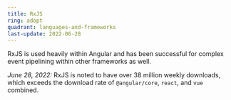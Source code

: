 ```yaml
---
title: RxJS
ring: adopt
quadrant: languages-and-frameworks
last-update: 2022-06-28
---
```


RxJS is used heavily within Angular and has been successful for complex event pipelining within other frameworks as well.

*June 28, 2022:* RxJS is noted to have over 38 million weekly downloads, which exceeds the download rate of
`@angular/core`, `react`, and `vue` combined.
